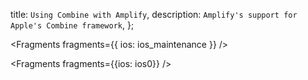   title: `Using Combine with Amplify`,
  description: `Amplify's support for Apple's Combine framework`,
};


<Fragments fragments={{ ios: ios_maintenance }} />


<Fragments fragments={{ios: ios0}} />